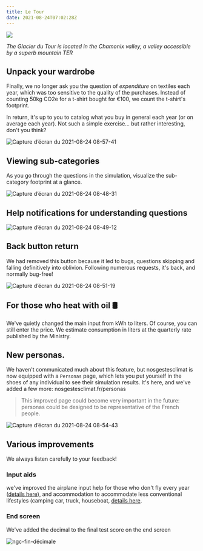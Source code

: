---
title: Le Tour
date: 2021-08-24T07:02:28Z
---

![](https://upload.wikimedia.org/wikipedia/commons/thumb/5/50/Glacier_du_Tour_2021.jpg/270px-Glacier_du_Tour_2021.jpg)

*The Glacier du Tour is located in the Chamonix valley, a valley accessible by a superb mountain TER*


## Unpack your wardrobe

Finally, we no longer ask you the question of *expenditure* on textiles each year, which was too sensitive to the quality of the purchases. Instead of counting 50kg CO2e for a t-shirt bought for €100, we count the t-shirt's footprint.

In return, it's up to you to catalog what you buy in general each year (or on average each year). Not such a simple exercise... but rather interesting, don't you think?

![Capture d’écran du 2021-08-24 08-57-41](https://user-images.githubusercontent.com/1177762/130571129-d0be75f2-989a-4f84-858d-0c8ce803e561.png)


## Viewing sub-categories

As you go through the questions in the simulation, visualize the sub-category footprint at a glance.

![Capture d’écran du 2021-08-24 08-48-31](https://user-images.githubusercontent.com/1177762/130569828-bee5d46a-0709-4e8a-ab6b-f94f54bbdf0d.png)

## Help notifications for understanding questions

![Capture d’écran du 2021-08-24 08-49-12](https://user-images.githubusercontent.com/1177762/130569970-663eb9ac-4647-4943-b4de-befb12bcb7e2.png)

## Back button return

We had removed this button because it led to bugs, questions skipping and falling definitively into oblivion. Following numerous requests, it's back, and normally bug-free!

![Capture d’écran du 2021-08-24 08-51-19](https://user-images.githubusercontent.com/1177762/130570246-0bebdfc3-4fae-40c8-9011-6999713fdcf9.png)

## For those who heat with oil 🛢️

We've quietly changed the main input from kWh to liters. 
Of course, you can still enter the price. We estimate consumption in liters at the quarterly rate published by the Ministry.

## New personas.

We haven't communicated much about this feature, but nosgestesclimat is now equipped with a `Personas` page, which lets you put yourself in the shoes of any individual to see their simulation results. It's here, and we've added a few more: nosgestesclimat.fr/personas

> This improved page could become very important in the future: personas could be designed to be representative of the French people.

![Capture d’écran du 2021-08-24 08-54-43](https://user-images.githubusercontent.com/1177762/130570763-0101210c-3f08-49af-b376-572b649ad5d4.png)

## Various improvements

We always listen carefully to your feedback! 

### Input aids

we've improved the airplane input help for those who don't fly every year ([details here](
https://github.com/incubateur-ademe/nosgestesclimat/commit/e3d74925b8ff31d6cf40531e6a07a1f97c9f1237)), and accommodation to accommodate less conventional lifestyles (camping car, truck, houseboat, <a href="https://github.com/incubateur-ademe/nosgestesclimat/commit/e900598708402620bc3664500db4c1d111f24515">details here</a>.

### End screen

We've added the decimal to the final test score on the end screen

![ngc-fin-décimale](https://user-images.githubusercontent.com/1177762/130571538-ff8753ce-78c6-4d64-a63c-9128c015545e.gif)



